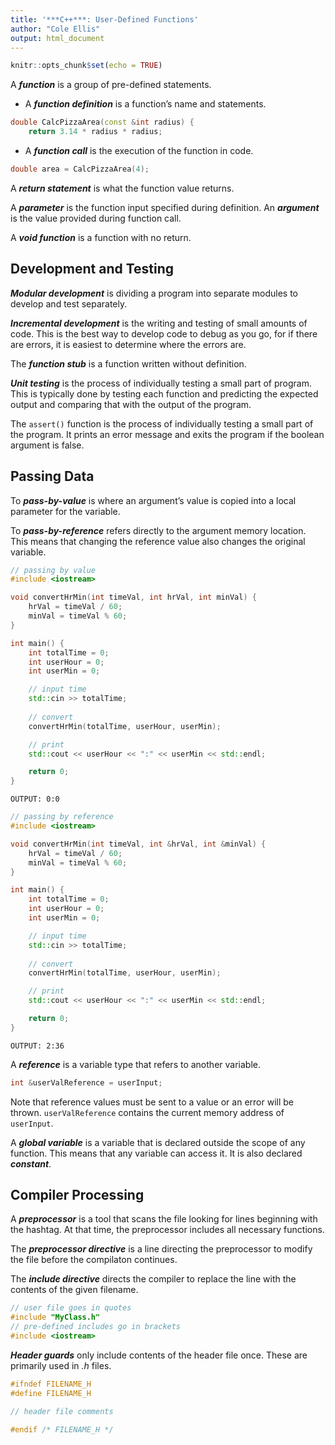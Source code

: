 ```yaml
---
title: '***C++***: User-Defined Functions'
author: "Cole Ellis"
output: html_document
---
```


```r
knitr::opts_chunk$set(echo = TRUE)
```

A ***function*** is a group of pre-defined statements.

- A ***function definition*** is a function's name and statements.
```c++
double CalcPizzaArea(const &int radius) {
	return 3.14 * radius * radius;
```
- A ***function call*** is the execution of the function in code.
```c++
double area = CalcPizzaArea(4);
```

A ***return statement*** is what the function value returns.

A ***parameter*** is the function input specified during definition.  An ***argument*** is the value provided during function call.

A ***void function*** is a function with no return.

## Development and Testing
***Modular development*** is dividing a program into separate modules to develop and test separately.

***Incremental development*** is the writing and testing of small amounts of code. This is the best way to develop code to debug as you go, for if there are errors, it is easiest to determine where the errors are.

The ***function stub*** is a function written without definition.  

***Unit testing*** is the process of individually testing a small part of program.  This is typically done by testing each function and predicting the expected output and comparing that with the output of the program.

The `assert()` function is the process of individually testing a small part of the program. It prints an error message and exits the program if the boolean argument is false.

## Passing Data
To ***pass-by-value*** is where an argument's value is copied into a local parameter for the variable.

To ***pass-by-reference*** refers directly to the argument memory location.  This means that changing the reference value also changes the original variable.

```c++
// passing by value
#include <iostream>

void convertHrMin(int timeVal, int hrVal, int minVal) {
	hrVal = timeVal / 60;
	minVal = timeVal % 60;
}

int main() {
	int totalTime = 0;
	int userHour = 0;
	int userMin = 0;

	// input time
	std::cin >> totalTime;
	
	// convert
	convertHrMin(totalTime, userHour, userMin);

	// print
	std::cout << userHour << ":" << userMin << std::endl;

	return 0;
}
```
`OUTPUT: 0:0`

```c++
// passing by reference
#include <iostream>

void convertHrMin(int timeVal, int &hrVal, int &minVal) {
	hrVal = timeVal / 60;
	minVal = timeVal % 60;
}

int main() {
	int totalTime = 0;
	int userHour = 0;
	int userMin = 0;

	// input time
	std::cin >> totalTime;
	
	// convert
	convertHrMin(totalTime, userHour, userMin);

	// print
	std::cout << userHour << ":" << userMin << std::endl;

	return 0;
}
```
`OUTPUT: 2:36`

A ***reference*** is a variable type that refers to another variable.
```c++
int &userValReference = userInput;
```

Note that reference values must be sent to a value or an error will be thrown.  `userValReference` contains the current memory address of `userInput`.

A ***global variable*** is a variable that is declared outside the scope of any function.  This means that any variable can access it.  It is also declared ***constant***.

## Compiler Processing
A ***preprocessor*** is a tool that scans the file looking for lines beginning with the hashtag. At that time, the preprocessor includes all necessary functions.

The ***preprocessor directive*** is a line directing the preprocessor to modify the file before the compilaton continues.

The ***include directive*** directs the compiler to replace the line with the contents of the given filename.
```c++
// user file goes in quotes
#include "MyClass.h"
// pre-defined includes go in brackets
#include <iostream>
```

***Header guards*** only include contents of the header file once.  These are primarily used in *.h* files.
```c++
#ifndef FILENAME_H
#define FILENAME_H

// header file comments

#endif /* FILENAME_H */
```